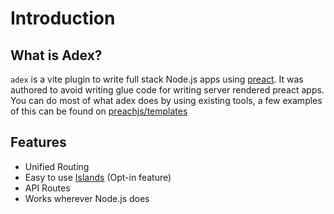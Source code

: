 # Introduction

## What is Adex?

`adex` is a vite plugin to write full stack Node.js apps using [preact](http://preactjs.com).
It was authored to avoid writing glue code for writing server rendered preact apps. You can do most of what adex does by using existing tools,
a few examples of this can be found on [preachjs/templates](https://preachjs.github.io/templates)

## Features

- Unified Routing
- Easy to use [Islands](https://preactjs.com/blog/simplifying-islands-arch) (Opt-in feature)
- API Routes
- Works wherever Node.js does